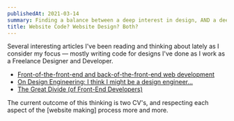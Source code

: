 ```yaml
---
publishedAt: 2021-03-14
summary: Finding a balance between a deep interest in design, AND a deep interest in the code that makes the design work
title: Website Code? Website Design? Both?
---
```


Several interesting articles I've been reading and thinking about lately as I consider my focus — mostly writing code for designs I've done as I work as a Freelance Designer and Developer.

-   [Front-of-the-front-end and back-of-the-front-end web development](https://bradfrost.com/blog/post/front-of-the-front-end-and-back-of-the-front-end-web-development/)
-   [On Design Engineering: I think I might be a design engineer...](https://www.trysmudford.com/blog/i-think-im-a-design-engineer/)
-   [The Great Divide (of Front-End Developers)](https://css-tricks.com/the-great-divide/)

The current outcome of this thinking is two CV's, and respecting each aspect of the [website making] process more and more.
